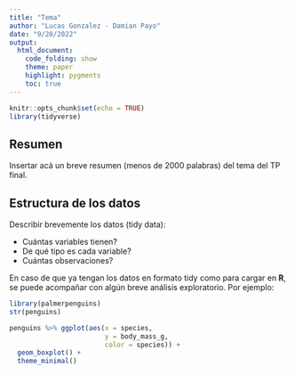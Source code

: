 ```yaml
---
title: "Tema"
author: "Lucas Gonzalez - Damian Payo"
date: "9/20/2022"
output:
  html_document:
    code_folding: show
    theme: paper
    highlight: pygments
    toc: true
---
```


```r
knitr::opts_chunk$set(echo = TRUE)
library(tidyverse)
```

## Resumen

Insertar acá un breve resumen (menos de 2000 palabras) del tema del TP final.

## Estructura de los datos

Describir brevemente los datos (tidy data): 

- Cuántas variables tienen?
- De qué tipo es cada variable?
- Cuántas observaciones?

En caso de que ya tengan los datos en formato tidy como para cargar en **R**, se puede acompañar con algún breve análisis exploratorio. Por ejemplo:

```r
library(palmerpenguins)
str(penguins)
```
```r
penguins %>% ggplot(aes(x = species,
                        y = body_mass_g,
                        color = species)) +
  geom_boxplot() +
  theme_minimal()
  
```
